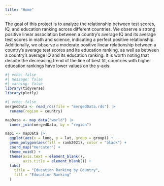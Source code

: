 ```yaml
---
title: "Home"
---
```


The goal of this project is to analyze the relationship between test scores, IQ, and education ranking across different countries. We observe a strong positive linear association between a country's average IQ and its average test scores in math and science, indicating a perfect positive relationship. Additionally, we observe a moderate positive linear relationship between a country's average test scores and its education ranking, as well as between a country's average IQ and its education ranking. It is worth noting that despite the decreasing trend of the line of best fit, countries with higher education rankings have lower values on the y-axis.

```r
#| echo: false
#| message: false
#| warning: false
library(tidyverse)
library(plotly)
```

```r
#| echo: false
mergedData <- read_rds(file = "mergedData.rds") |>
  rename(region = country)

mapData <- map_data("world") |>
  inner_join(mergedData, by = "region")

map1 <- mapData |>
  ggplot(aes(x = long, y = lat, group = group)) +
  geom_polygon(aes(fill = rank2021), color = "black") +
  coord_map("mercator") +
  theme_void() +
  theme(axis.text = element_blank(),
        axis.title = element_blank()) + 
  labs(
    title = "Education Ranking by Country",
    fill = "Education Ranking"
  )
```
